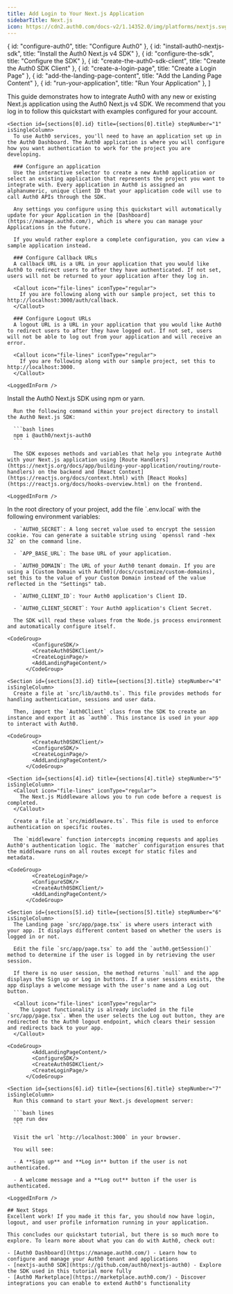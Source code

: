 ```yaml
---
title: Add Login to Your Next.js Application
sidebarTitle: Next.js
icon: https://cdn2.auth0.com/docs-v2/1.14352.0/img/platforms/nextjs.svg
---
```



  { id: "configure-auth0", title: "Configure Auth0" },
  { id: "install-auth0-nextjs-sdk", title: "Install the Auth0 Next.js v4 SDK" },
  { id: "configure-the-sdk", title: "Configure the SDK" },
  { id: "create-the-auth0-sdk-client", title: "Create the Auth0 SDK Client" },
  { id: "create-a-login-page", title: "Create a Login Page" },
  { id: "add-the-landing-page-content", title: "Add the Landing Page Content" },
  { id: "run-your-application", title: "Run Your Application" },
]

<Recipe isSingleColumn>
  <Content>
    This guide demonstrates how to integrate Auth0 with any new or existing Next.js application using the Auth0 Next.js v4 SDK. We recommend that you log in to follow this quickstart with examples configured for your account.

    <Section id={sections[0].id} title={sections[0].title} stepNumber="1" isSingleColumn>
      To use Auth0 services, you'll need to have an application set up in the Auth0 Dashboard. The Auth0 application is where you will configure how you want authentication to work for the project you are developing.

      ### Configure an application
      Use the interactive selector to create a new Auth0 application or select an existing application that represents the project you want to integrate with. Every application in Auth0 is assigned an alphanumeric, unique client ID that your application code will use to call Auth0 APIs through the SDK.

      Any settings you configure using this quickstart will automatically update for your Application in the [Dashboard](https://manage.auth0.com/), which is where you can manage your Applications in the future.

      If you would rather explore a complete configuration, you can view a sample application instead.

      ### Configure Callback URLs
      A callback URL is a URL in your application that you would like Auth0 to redirect users to after they have authenticated. If not set, users will not be returned to your application after they log in.

      <Callout icon="file-lines" iconType="regular">
        If you are following along with our sample project, set this to http://localhost:3000/auth/callback.
      </Callout>

      ### Configure Logout URLs
      A logout URL is a URL in your application that you would like Auth0 to redirect users to after they have logged out. If not set, users will not be able to log out from your application and will receive an error.

      <Callout icon="file-lines" iconType="regular">
        If you are following along with our sample project, set this to http://localhost:3000.
      </Callout>
    
    <LoggedInForm />
</Section>
    <Section id={sections[1].id} title={sections[1].title} stepNumber="2" isSingleColumn>
      Install the Auth0 Next.js SDK using npm or yarn.

      Run the following command within your project directory to install the Auth0 Next.js SDK:

      ```bash lines
      npm i @auth0/nextjs-auth0
      ```

      The SDK exposes methods and variables that help you integrate Auth0 with your Next.js application using [Route Handlers](https://nextjs.org/docs/app/building-your-application/routing/route-handlers) on the backend and [React Context](https://reactjs.org/docs/context.html) with [React Hooks](https://reactjs.org/docs/hooks-overview.html) on the frontend.
    
    <LoggedInForm />
</Section>
    <Section id={sections[2].id} title={sections[2].title} stepNumber="3" isSingleColumn>
      In the root directory of your project, add the file `.env.local` with the following environment variables:

      - `AUTH0_SECRET`: A long secret value used to encrypt the session cookie. You can generate a suitable string using `openssl rand -hex 32` on the command line.

      - `APP_BASE_URL`: The base URL of your application.

      - `AUTH0_DOMAIN`: The URL of your Auth0 tenant domain. If you are using a [Custom Domain with Auth0](/docs/customize/custom-domains), set this to the value of your Custom Domain instead of the value reflected in the "Settings" tab.

      - `AUTH0_CLIENT_ID`: Your Auth0 application's Client ID.

      - `AUTH0_CLIENT_SECRET`: Your Auth0 application's Client Secret.

      The SDK will read these values from the Node.js process environment and automatically configure itself.
    
    <CodeGroup>
            <ConfigureSDK/>
            <CreateAuth0SDKClient/>
            <CreateLoginPage/>
            <AddLandingPageContent/>
          </CodeGroup>
</Section>

    <Section id={sections[3].id} title={sections[3].title} stepNumber="4" isSingleColumn>
      Create a file at `src/lib/auth0.ts`. This file provides methods for handling authentication, sessions and user data.

      Then, import the `Auth0Client` class from the SDK to create an instance and export it as `auth0`. This instance is used in your app to interact with Auth0.      
    
    <CodeGroup>
            <CreateAuth0SDKClient/>
            <ConfigureSDK/>
            <CreateLoginPage/>
            <AddLandingPageContent/>
          </CodeGroup>
</Section>

    <Section id={sections[4].id} title={sections[4].title} stepNumber="5" isSingleColumn>
      <Callout icon="file-lines" iconType="regular">
        The Next.js Middleware allows you to run code before a request is completed.
      </Callout>

      Create a file at `src/middleware.ts`. This file is used to enforce authentication on specific routes.

      The `middleware` function intercepts incoming requests and applies Auth0's authentication logic. The `matcher` configuration ensures that the middleware runs on all routes except for static files and metadata.
    
    <CodeGroup>
            <CreateLoginPage/>
            <ConfigureSDK/>
            <CreateAuth0SDKClient/>
            <AddLandingPageContent/>
          </CodeGroup>
</Section>


    <Section id={sections[5].id} title={sections[5].title} stepNumber="6" isSingleColumn>
      The Landing page `src/app/page.tsx` is where users interact with your app. It displays different content based on whether the users is logged in or not.

      Edit the file `src/app/page.tsx` to add the `auth0.getSession()` method to determine if the user is logged in by retrieving the user session.

      If there is no user session, the method returns `null` and the app displays the Sign up or Log in buttons. If a user sessions exists, the app displays a welcome message with the user's name and a Log out button.
      
      <Callout icon="file-lines" iconType="regular">
        The Logout functionality is already included in the file `src/app/page.tsx`. When the user selects the Log out button, they are redirected to the Auth0 logout endpoint, which clears their session and redirects back to your app.
      </Callout>
    
    <CodeGroup>
            <AddLandingPageContent/>
            <ConfigureSDK/>
            <CreateAuth0SDKClient/>
            <CreateLoginPage/>
          </CodeGroup>
</Section>

    <Section id={sections[6].id} title={sections[6].title} stepNumber="7" isSingleColumn>
      Run this command to start your Next.js development server:

      ```bash lines
      npm run dev
      ```

      Visit the url `http://localhost:3000` in your browser.

      You will see:

      - A **Sign up** and **Log in** button if the user is not authenticated.

      - A welcome message and a **Log out** button if the user is authenticated.
    
    <LoggedInForm />
</Section>

    ## Next Steps
    Excellent work! If you made it this far, you should now have login, logout, and user profile information running in your application.

    This concludes our quickstart tutorial, but there is so much more to explore. To learn more about what you can do with Auth0, check out:

    - [Auth0 Dashboard](https://manage.auth0.com/) - Learn how to configure and manage your Auth0 tenant and applications
    - [nextjs-auth0 SDK](https://github.com/auth0/nextjs-auth0) - Explore the SDK used in this tutorial more fully
    - [Auth0 Marketplace](https://marketplace.auth0.com/) - Discover integrations you can enable to extend Auth0's functionality
  </Content>

  
</Recipe>
